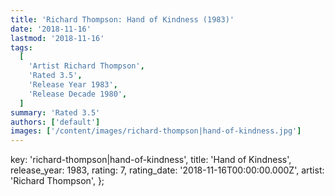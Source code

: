 ```yaml
---
title: 'Richard Thompson: Hand of Kindness (1983)'
date: '2018-11-16'
lastmod: '2018-11-16'
tags:
  [
    'Artist Richard Thompson',
    'Rated 3.5',
    'Release Year 1983',
    'Release Decade 1980',
  ]
summary: 'Rated 3.5'
authors: ['default']
images: ['/content/images/richard-thompson|hand-of-kindness.jpg']
---
```


  key: 'richard-thompson|hand-of-kindness',
  title: 'Hand of Kindness',
  release_year: 1983,
  rating: 7,
  rating_date: '2018-11-16T00:00:00.000Z',
  artist: 'Richard Thompson',
};

<MusicRating data={data} />
